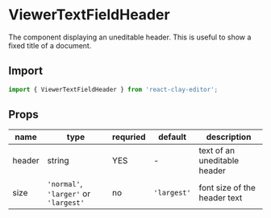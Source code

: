 
<Meta title="API/ViewerTextFieldHeader" />

# ViewerTextFieldHeader

The component displaying an uneditable header. This is useful to show a fixed title of a document.


<div style={{ display: 'flex', justifyContent: 'center' }}>
  <ApiExplanation colorized="scrollable-content" />
</div>

## Import

```ts
import { ViewerTextFieldHeader } from 'react-clay-editor';
```

## Props

| name   | type                                  | requried | default     | description                  |
| ------ | ------------------------------------- | -------- | ----------- | ---------------------------- |
| header | string                                | YES      | -           | text of an uneditable header |
| size   | `'normal'`, `'larger'` or `'largest'` | no       | `'largest'` | font size of the header text |
